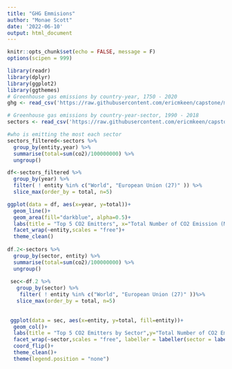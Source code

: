 ```yaml
---
title: "GHG Emmisions"
author: "Monae Scott"
date: '2022-06-10'
output: html_document
---
```


```r
knitr::opts_chunk$set(echo = FALSE, message = F)
options(scipen = 999)
```
```r
library(readr)
library(dplyr)
library(ggplot2)
library(ggthemes)
# Greenhouse gas emissions by country-year, 1750 - 2020
ghg <- read_csv('https://raw.githubusercontent.com/ericmkeen/capstone/master/co2.csv')

# Greenhouse gas emissions by country-year-sector, 1990 - 2018
sectors <- read_csv('https://raw.githubusercontent.com/ericmkeen/capstone/master/co2_sectors.csv')
```

```r
#who is emitting the most each sector 
sectors_filtered<-sectors %>% 
  group_by(entity,year) %>% 
  summarise(total=sum(co2)/100000000) %>%
  ungroup()

df<-sectors_filtered %>% 
  group_by(year) %>% 
  filter( ! entity %in% c("World", "European Union (27)" )) %>%
  slice_max(order_by = total, n=5) 

ggplot(data = df, aes(x=year, y=total))+
  geom_line()+
  geom_area(fill="darkblue", alpha=0.5)+
  labs(title = "Top 5 CO2 Emitters", x="Total Number of CO2 Emission (Millions)", y="Country")+
  facet_wrap(~entity,scales = "free")+
  theme_clean()
    
df.2<-sectors %>% 
  group_by(sector, entity) %>%
  summarise(total=sum(co2)/100000000) %>% 
  ungroup()
  
 sec<-df.2 %>% 
   group_by(sector) %>%
    filter( ! entity %in% c("World", "European Union (27)" ))%>%
   slice_max(order_by = total, n=5) 
 
   
 ggplot(data = sec, aes(x=entity, y=total, fill=entity))+
  geom_col()+
  labs(title = "Top 5 CO2 Emitters by Sector",y="Total Number of CO2 Emission (Millions)", x="Country")+
  facet_wrap(~sector,scales = "free", labeller = labeller(sector = label_wrap_gen(20)))+
  coord_flip()+
  theme_clean()+
  theme(legend.position = "none")
              
```